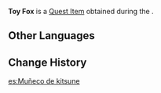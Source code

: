 {{Item Infobox
|id           = 101757
|image        = Item Toy Fox.png
|type         = Quest Items
|group        = Event Items
|description  = The gift that [[Gorou]] got when helping [[Kokomi]] purchase books during the Irodori Festival. Gorou then gave it to you as thanks for accompanying him.<br>Every time you look at it, you can't help but remember the sight of every hair on Gorou's body standing on end as he heard the word "fox."
|source1      = [[Pen Pals, Book Reviews, and the Super Lucky General]]
|event        = Hues of the Violet Garden
}}
'''Toy Fox''' is a [[Quest Item]] obtained during the {{Quest|Pen Pals, Book Reviews, and the Super Lucky General}}.

==Other Languages==
{{Other Languages
|default_hidden = 1
|en      = Toy Fox
|zhs     = 狐狸玩偶
|zhs_rm  = Húlí Wán'ǒu
|zht     = 狐狸玩偶
|zht_rm  = Húlí Wán'ǒu
|ja      = 狐のぬいぐるみ
|ja_rm   = Kitsune no Nuigurumi
|ko      = 여우 인형
|es      = Muñeco de kitsune
|fr      = Jouet renard
|ru      = Игрушечная лиса
|th      = ตุ๊กตาจิ้งจอก
|th_rm   = 
|vi      = Búp Bê Hồ Ly
|de      = Kitsune-Puppe
|id      = Mainan Rubah
|pt      = Kitsune de Brinquedo
|tr      = Oyuncak Tilki
|it      = Volpe giocattolo
}}

==Change History==
{{Change History|2.6}}

[[es:Muñeco de kitsune]]